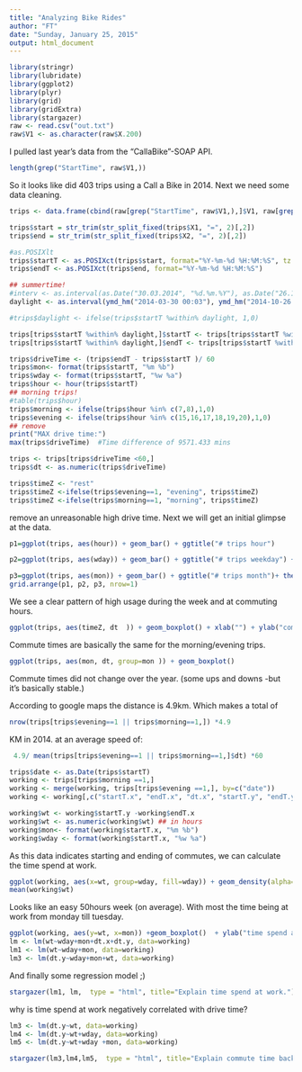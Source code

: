```yaml
---
title: "Analyzing Bike Rides"
author: "FT"
date: "Sunday, January 25, 2015"
output: html_document
---
```




```r
library(stringr)
library(lubridate)
library(ggplot2)
library(plyr)
library(grid)
library(gridExtra)
library(stargazer)
raw <- read.csv("out.txt")
raw$V1 <- as.character(raw$X.200)
```

I pulled last year's data from the "CallaBike"-SOAP API.

```r
length(grep("StartTime", raw$V1,)) 
```

So it looks like  did 403 trips using a Call a Bike in 2014.
Next we need some data cleaning.
```r
trips <- data.frame(cbind(raw[grep("StartTime", raw$V1,),]$V1, raw[grep("EndTime", raw$V1,),]$V1) )

trips$start = str_trim(str_split_fixed(trips$X1, "=", 2)[,2])
trips$end = str_trim(str_split_fixed(trips$X2, "=", 2)[,2])

#as.POSIXlt
trips$startT <- as.POSIXct(trips$start, format="%Y-%m-%d %H:%M:%S", tz = "CET")
trips$endT <- as.POSIXct(trips$end, format="%Y-%m-%d %H:%M:%S")

## summertime!
#interv <- as.interval(as.Date("30.03.2014", "%d.%m.%Y"), as.Date("26.10.2014", "%d.%m.%Y"))
daylight <- as.interval(ymd_hm("2014-03-30 00:03"), ymd_hm("2014-10-26 24:23"))

#trips$daylight <- ifelse(trips$startT %within% daylight, 1,0)

trips[trips$startT %within% daylight,]$startT <- trips[trips$startT %within% daylight,]$startT +60*60
trips[trips$startT %within% daylight,]$endT <- trips[trips$startT %within% daylight,]$endT +60*60

trips$driveTime <- (trips$endT - trips$startT )/ 60 
trips$mon<- format(trips$startT, "%m %b")
trips$wday <- format(trips$startT, "%w %a")
trips$hour <- hour(trips$startT)
## morning trips!
#table(trips$hour)
trips$morning <- ifelse(trips$hour %in% c(7,8),1,0)
trips$evening <- ifelse(trips$hour %in% c(15,16,17,18,19,20),1,0)
## remove
print("MAX drive time:")
max(trips$driveTime)  #Time difference of 9571.433 mins

trips <- trips[trips$driveTime <60,]
trips$dt <- as.numeric(trips$driveTime)

trips$timeZ <- "rest"
trips$timeZ <-ifelse(trips$evening==1, "evening", trips$timeZ)
trips$timeZ <-ifelse(trips$morning==1, "morning", trips$timeZ)
```
remove an unreasonable high drive time. Next we will get an initial glimpse at the data.

```r
p1=ggplot(trips, aes(hour)) + geom_bar() + ggtitle("# trips hour") 

p2=ggplot(trips, aes(wday)) + geom_bar() + ggtitle("# trips weekday") + theme(axis.text.x = element_text(angle = 90, hjust = 1))

p3=ggplot(trips, aes(mon)) + geom_bar() + ggtitle("# trips month")+ theme(axis.text.x = element_text(angle = 90, hjust = 1))
grid.arrange(p1, p2, p3, nrow=1)
```

We see a clear pattern of high usage during the week and at commuting hours.

```r
ggplot(trips, aes(timeZ, dt  )) + geom_boxplot() + xlab("") + ylab("commute time")


```

Commute times are basically the same for the morning/evening trips.

```r
ggplot(trips, aes(mon, dt, group=mon )) + geom_boxplot()
```

Commute times did not change over the year. (some ups and downs -but it's basically stable.)

According to google maps the distance is 4.9km. Which makes a total of
```r
nrow(trips[trips$evening==1 || trips$morning==1,]) *4.9
```
KM in 2014.
at an average speed of:

```r
 4.9/ mean(trips[trips$evening==1 || trips$morning==1,]$dt) *60
```

```r
trips$date <- as.Date(trips$startT)
working <- trips[trips$morning ==1,]
working <- merge(working, trips[trips$evening ==1,], by=c("date"))
working <- working[,c("startT.x", "endT.x", "dt.x", "startT.y", "endT.y", "dt.y")]

working$wt <- working$startT.y -working$endT.x
working$wt <- as.numeric(working$wt) ## in hours
working$mon<- format(working$startT.x, "%m %b")
working$wday <- format(working$startT.x, "%w %a")
```
As this data indicates starting and ending of commutes, we can calculate the time spend at work.

```r
ggplot(working, aes(x=wt, group=wday, fill=wday)) + geom_density(alpha=.3) + xlab("time spend at work in hours")
mean(working$wt)
```
Looks like an easy 50hours week (on average). With most the time being at work from monday till tuesday.

```r
ggplot(working, aes(y=wt, x=mon)) +geom_boxplot()  + ylab("time spend at work in hours") + theme(axis.text.x = element_text(angle = 90, hjust = 1))
lm <- lm(wt~wday+mon+dt.x+dt.y, data=working)
lm1 <- lm(wt~wday+mon, data=working)
lm3 <- lm(dt.y~wday+mon+wt, data=working)
```

And finally some regression model ;)

```r
stargazer(lm1, lm,  type = "html", title="Explain time spend at work.")
```

why is time spend at work negatively correlated with drive time?

```r
lm3 <- lm(dt.y~wt, data=working)
lm4 <- lm(dt.y~wt+wday, data=working)
lm5 <- lm(dt.y~wt+wday +mon, data=working)

stargazer(lm3,lm4,lm5,  type = "html", title="Explain commute time back from work.")
```
